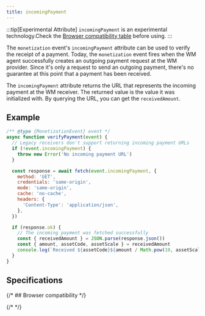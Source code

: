 ```yaml
---
title: incomingPayment
---
```



:::tip[Experimental Attribute]
`incomingPayment` is an <LinkOut href="https://developer.mozilla.org/en-US/docs/MDN/Writing_guidelines/Experimental_deprecated_obsolete#experimental">experimental technology</LinkOut>.<Hidden>Check the [Browser compatibility table](#browser-compatibility) before using.</Hidden>
:::

The `monetization` event's `incomingPayment` attribute can be used to verify the receipt of a payment. Today, the `monetization` event fires when the WM agent successfully creates an outgoing payment request at the WM provider. Since it's only a request to send an outgoing payment, there's no guarantee at this point that a payment has been received.

The `incomingPayment` attribute returns the URL that represents the incoming payment at the WM receiver. The returned value is the value it was initialized with. By <LinkOut href="https://docs.openpayments.guide/reference/get-incoming-payment">querying the URL</LinkOut>, you can get the `receivedAmount`.

## Example

```jsx
/** @type {MonetizationEvent} event */
async function verifyPayment(event) {
  // Legacy receivers don't support returning incoming payment URLs
  if (!event.incomingPayment) {
    throw new Error('No incoming payment URL')
  }

  const response = await fetch(event.incomingPayment, {
    method: 'GET',
    credentials: 'same-origin',
    mode: 'same-origin',
    cache: 'no-cache',
    headers: {
      'Content-Type': 'application/json',
    },
  })

  if (response.ok) {
    // The incoming payment was fetched successfully
    const { receivedAmount } = JSON.parse(response.json())
    const { amount, assetCode, assetScale } = receivedAmount
    console.log(`Received ${assetCode}${amount / Math.pow(10, assetScale)}.`)
  }
}
```

## Specifications

<Specification anchor='incomingpayment-attribute' />

{/* ## Browser compatibility */}

{/* <BrowserCompat json={data} /> */}
